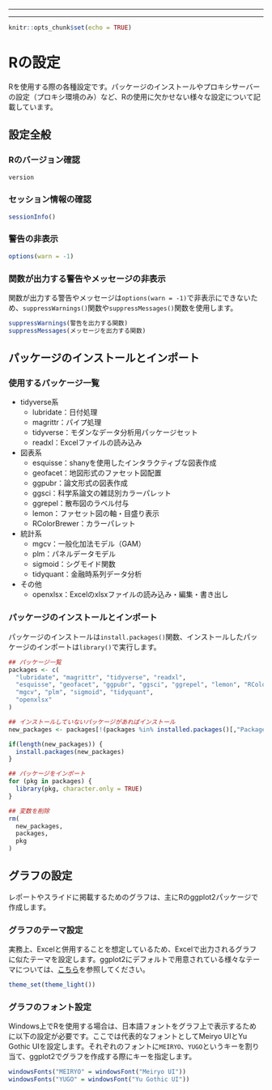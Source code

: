 ------------------------------------------------------------------------

------------------------------------------------------------------------

```r
knitr::opts_chunk$set(echo = TRUE)
```

# Rの設定

Rを使用する際の各種設定です。パッケージのインストールやプロキシサーバーの設定（プロキシ環境のみ）など、Rの使用に欠かせない様々な設定について記載しています。

## 設定全般

### Rのバージョン確認 {.unnumbered}

```r
version
```

### セッション情報の確認 {.unnumbered}

```r
sessionInfo()
```

### 警告の非表示 {.unnumbered}

```r
options(warn = -1)
```

### 関数が出力する警告やメッセージの非表示 {-}

関数が出力する警告やメッセージは`options(warn = -1)`で非表示にできないため、`suppressWarnings()`関数や`suppressMessages()`関数を使用します。

```r
suppressWarnings(警告を出力する関数)
suppressMessages(メッセージを出力する関数)
```

## パッケージのインストールとインポート

### 使用するパッケージ一覧 {-}

-   tidyverse系
    -   lubridate：日付処理
    -   magrittr：パイプ処理
    -   tidyverse：モダンなデータ分析用パッケージセット
    -   readxl：Excelファイルの読み込み
-   図表系
    -   esquisse：shanyを使用したインタラクティブな図表作成
    -   geofacet：地図形式のファセット図配置
    -   ggpubr：論文形式の図表作成
    -   ggsci：科学系論文の雑誌別カラーパレット
    -   ggrepel：散布図のラベル付与
    -   lemon：ファセット図の軸・目盛り表示
    -   RColorBrewer：カラーパレット
-   統計系
    -   mgcv：一般化加法モデル（GAM）
    -   plm：パネルデータモデル
    -   sigmoid：シグモイド関数
    -   tidyquant：金融時系列データ分析
-   その他
    -   openxlsx：Excelのxlsxファイルの読み込み・編集・書き出し

### パッケージのインストールとインポート {-}

パッケージのインストールは`install.packages()`関数、インストールしたパッケージのインポートは`library()`で実行します。

```r
## パッケージ一覧
packages <- c(
  "lubridate", "magrittr", "tidyverse", "readxl",
  "esquisse", "geofacet", "ggpubr", "ggsci", "ggrepel", "lemon", "RColorBrewer",
  "mgcv", "plm", "sigmoid", "tidyquant",
  "openxlsx"
)

## インストールしていないパッケージがあればインストール
new_packages <- packages[!(packages %in% installed.packages()[,"Package"])]

if(length(new_packages)) {
  install.packages(new_packages)
}

## パッケージをインポート
for (pkg in packages) {
  library(pkg, character.only = TRUE)
}

## 変数を削除
rm(
  new_packages,
  packages,
  pkg
)
```

## グラフの設定

レポートやスライドに掲載するためのグラフは、主にRのggplot2パッケージで作成します。

### グラフのテーマ設定 {-}

実務上、Excelと併用することを想定しているため、Excelで出力されるグラフに似たテーマを設定します。ggplot2にデフォルトで用意されている様々なテーマについては、[こちら](https://ggplot2.tidyverse.org/reference/ggtheme.html)を参照してください。

```r
theme_set(theme_light())
```

### グラフのフォント設定 {-}

Windows上でRを使用する場合は、日本語フォントをグラフ上で表示するために以下の設定が必要です。ここでは代表的なフォントとしてMeiryo UIとYu Gothic UIを設定します。それぞれのフォントに`MEIRYO`、`YUGO`というキーを割り当て、ggplot2でグラフを作成する際にキーを指定します。

```r
windowsFonts("MEIRYO" = windowsFont("Meiryo UI"))
windowsFonts("YUGO" = windowsFont("Yu Gothic UI"))
```
